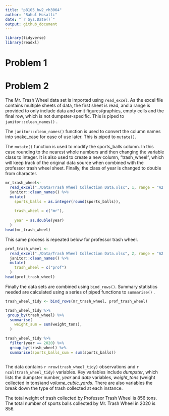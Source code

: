 ```yaml
---
title: "p8105_hw2_rh3064"
author: "Rahul Hosalli"
date: "`r Sys.Date()`"
output: github_document
---
```


```r
library(tidyverse)
library(readxl)
```

# Problem 1

# Problem 2

The Mr. Trash Wheel data set is imported using `read_excel`. As the excel file contains multiple sheets of data, the first sheet is read, and a range is provided to only include data and omit figures/graphics, empty cells and the final row, which is not dumpster-specific. This is piped to `janitor::clean_names()` .

The `janitor::clean_names()` function is used to convert the column names into snake_case for ease of use later. This is piped to `mutate()`.

The `mutate()` function is used to modify the sports_balls column. In this case rounding to the nearest whole numbers and then changing the variable class to integer. It is also used to create a new column, "trash_wheel", which will keep track of the original data source when combined with the professor trash wheel sheet. Finally, the class of year is changed to double from character.

```r
mr_trash_wheel<-
  read_excel("./Data/Trash Wheel Collection Data.xlsx", 1, range = "A2:N549") %>%
  janitor::clean_names() %>%
  mutate(
    sports_balls = as.integer(round(sports_balls)),
    
    trash_wheel = c("mr"),
    
    year = as.double(year)
  )
head(mr_trash_wheel)
```

This same process is repeated below for professor trash wheel.

```r

prof_trash_wheel <-
  read_excel("./Data/Trash Wheel Collection Data.xlsx", 2, range = "A2:M96") %>%
  janitor::clean_names() %>%
  mutate(
    trash_wheel = c("prof")
  )
head(prof_trash_wheel)
```

Finally the data sets are combined using `bind_rows()`. Summary statistics needed are calculated using a series of piped functions to `summarise()` .

```r
trash_wheel_tidy <- bind_rows(mr_trash_wheel, prof_trash_wheel)

trash_wheel_tidy %>% 
 group_by(trash_wheel) %>%
  summarise(
    weight_sum = sum(weight_tons),
  )

trash_wheel_tidy %>%
  filter(year == 2020) %>%
  group_by(trash_wheel) %>%
  summarise(sports_balls_sum = sum(sports_balls))



```

The data contains `r nrow(trash_wheel_tidy)` observations and `r ncol(trash_wheel_tidy)` variables. Key variables include *dumpster*, which lists the dumpster number, *year* and *date* variables, *weight_tons* (weight collected in tons)and *volume_cubic_yards*. There are also variables the break down the type of trash collected at each instance.

The total weight of trash collected by Professor Trash Wheel is 856 tons. The total number of sports balls collected by Mr. Trash Wheel in 2020 is 856.
